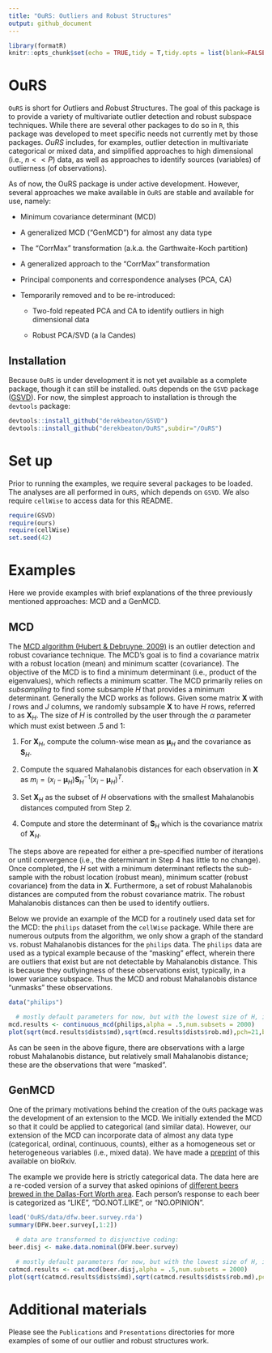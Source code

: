 ```yaml
---
title: "OuRS: Outliers and Robust Structures"
output: github_document
---
```


```r
library(formatR)
knitr::opts_chunk$set(echo = TRUE,tidy = T,tidy.opts = list(blank=FALSE, width.cutoff=60))
```


# OuRS

`OuRS` is short for *Ou*tliers and *R*obust *S*tructures. The goal of this package is to provide a variety of multivariate outlier detection and robust subspace techniques. While there are several other packages to do so in `R`, this package was developed to meet specific needs not currently met by those packages. *OuRS* includes, for examples, outlier detection in multivariate categorical or mixed data, and simplified approaches to high dimensional (i.e., $n << P$) data, as well as approaches to identify sources (variables) of outlierness (of observations).

As of now, the OuRS package is under active development. However, several approaches we make available in `OuRS` are stable and available for use, namely: 

* Minimum covariance determinant (MCD)

* A generalized MCD ("GenMCD") for almost any data type

* The "CorrMax" transformation (a.k.a. the Garthwaite-Koch partition)

* A generalized approach to the "CorrMax" transformation 

* Principal components and correspondence analyses (PCA, CA)

* Temporarily removed and to be re-introduced: 

    * Two-fold repeated PCA and CA to identify outliers in high dimensional data
    
    * Robust PCA/SVD (a la Candes)


## Installation

Because `OuRS` is under development it is not yet available as a complete package, though it can still be installed. `OuRS` depends on the `GSVD` package ([GSVD](https://github.com/derekbeaton/GSVD)). For now, the simplest approach to installation is through the `devtools` package:

```r
devtools::install_github("derekbeaton/GSVD")
devtools::install_github("derekbeaton/OuRS",subdir="/OuRS")
```

# Set up

Prior to running the examples, we require several packages to be loaded. The analyses are all performed in `OuRS`, which depends on `GSVD`. We also require `cellWise` to access data for this README.


```r
require(GSVD)
require(ours)
require(cellWise)
set.seed(42)
```

# Examples

Here we provide examples with brief explanations of the three previously mentioned approaches: MCD and a GenMCD.

## MCD

The [MCD algorithm (Hubert & Debruyne, 2009)](https://onlinelibrary.wiley.com/doi/full/10.1002/wics.61) is an outlier detection and robust covariance technique.  The MCD's goal is to find a covariance matrix with a robust location (mean) and minimum scatter (covariance). The objective of the MCD is to find a minimum determinant (i.e., product of the eigenvalues), which reflects a minimum scatter. The MCD primarily relies on *subsampling* to find some subsample $H$ that provides a minimum determinant. Generally the MCD works as follows. Given some matrix $\mathbf{X}$ with $I$ rows and $J$ columns, we randomly subsample $\mathbf{X}$ to have $H$ rows, referred to as $\mathbf{X}_{H}$. The size of $H$ is controlled by the user through the $\alpha$ parameter which must exist between .5 and 1:

1. For $\mathbf{X}_{H}$, compute the column-wise mean as $\boldsymbol{\mu}_{H}$ and the covariance as $\mathbf{S}_{H}$.

2. Compute the squared Mahalanobis distances for each observation in $\mathbf{X}$ as $m_{i} = (x_{i} - \boldsymbol{\mu}_{H}) \mathbf{S}_{H}^{-1} (x_{i} - \boldsymbol{\mu}_{H})^{T}$.

3. Set $\mathbf{X}_{H}$ as the subset of $H$ observations with the smallest Mahalanobis distances computed from Step 2.

4. Compute and store the determinant of $\mathbf{S}_{H}$ which is the covariance matrix of $\mathbf{X}_{H}$.

The steps above are repeated for either a pre-specified number of iterations or until convergence (i.e., the determinant in Step 4 has little to no change). Once completed, the $H$ set with a minimum determinant reflects the sub-sample with the robust location (robust mean), minimum scatter (robust covariance) from the data in $\mathbf{X}$. Furthermore, a set of robust Mahalanobis distances are computed from the robust covariance matrix. The robust Mahalanobis distances can then be used to identify outliers. 

Below we provide an example of the MCD for a routinely used data set for the MCD: the `philips` dataset from the `cellWise` package. While there are numerous outputs from the algorithm, we only show a graph of the standard vs. robust Mahalanobis distances for the `philips` data. The `philips` data are used as a typical example because of the "masking" effect, wherein there are outliers that exist but are not detectable by Mahalanobis distance. This is because they outlyingness of these observations exist, typically, in a lower variance subspace. Thus the MCD and robust Mahalanobis distance "unmasks" these observations.


```r
data("philips")

  # mostly default parameters for now, but with the lowest size of H, i.e., alpha=.5, and many iterations
mcd.results <- continuous_mcd(philips,alpha = .5,num.subsets = 2000)
plot(sqrt(mcd.results$dists$md),sqrt(mcd.results$dists$rob.md),pch=21,bg="mediumorchid4",xlab="Mahalanobis Distances",ylab="Robust Mahalanobis Distances")
```

As can be seen in the above figure, there are observations with a large robust Mahalanobis distance, but relatively small Mahalanobis distance; these are the observations that were "masked".


## GenMCD

One of the primary motivations behind the creation of the `OuRS` package was the development of an extension to the MCD. We initially extended the MCD so that it could be applied to categorical (and similar data). However, our extension of the MCD can incorporate data of almost any data type  (categorical, ordinal, continuous, counts), either as a homogeneous set or heterogeneous variables (i.e., mixed data). We have made a [preprint](https://www.biorxiv.org/content/10.1101/333005v2) of this available on bioRxiv.

The example we provide here is strictly categorical data. The data here are a re-coded version of a survey that asked opinions of [different beers brewed in the Dallas-Fort Worth area](http://www.dallasobserver.com/restaurants/dfws-favorite-local-beer-as-proven-by-an-actual-scientist-7024953). Each person's response to each beer is categorized as "LIKE", "DO.NOT.LIKE", or "NO.OPINION". 



```r
load('OuRS/data/dfw.beer.survey.rda')
summary(DFW.beer.survey[,1:2])

  # data are transformed to disjunctive coding:
beer.disj <- make.data.nominal(DFW.beer.survey)

  # mostly default parameters for now, but with the lowest size of H, i.e., alpha=.5, and many iterations
catmcd.results <- cat.mcd(beer.disj,alpha = .5,num.subsets = 2000)
plot(sqrt(catmcd.results$dists$md),sqrt(catmcd.results$dists$rob.md),pch=21,bg="mediumorchid4",xlab="Mahalanobis Distances",ylab="Robust Mahalanobis Distances")
```

# Additional materials

Please see the `Publications` and `Presentations` directories for more examples of some of our outlier and robust structures work.



